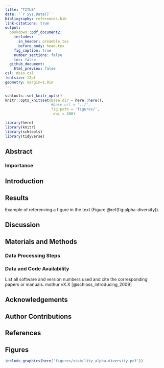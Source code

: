 ```yaml
---
title: "TITLE"
date: '`r Sys.Date()`'
bibliography: references.bib
link-citations: true
output:
  bookdown::pdf_document2:
    includes:
      in_header: preamble.tex
      before_body: head.tex
    fig_caption: true
    number_sections: false
    toc: false
  github_document:
    html_preview: false
csl: mbio.csl
fontsize: 12pt
geometry: margin=1.0in
---
```


```r
schtools::set_knitr_opts()
knitr::opts_knit$set(base.dir = here::here(), 
                     #base.url = "../",
                     fig.path = 'figures/',
                      dpi = 300)
```

```r
library(here)
library(knitr)
library(schtools)
library(tidyverse)
```

## Abstract



### Importance


\newpage

## Introduction



## Results

Example of referencing a figure in the text (Figure \@ref(fig:alpha-diversity)).


## Discussion



## Materials and Methods



### Data Processing Steps



### Data and Code Availability

List all software and version numbers used and cite the corresponding papers or manuals.
mothur vX.X [@schloss_introducing_2009]

## Acknowledgements



## Author Contributions



## References

\setlength{\parindent}{-0.25in}
\setlength{\leftskip}{0.25in}
\noindent

<div id="refs"></div>

\setlength{\parindent}{0in}
\setlength{\leftskip}{0in}

\newpage

## Figures

```r
include_graphics(here('figures/stability_alpha-diversity.pdf'))
```

